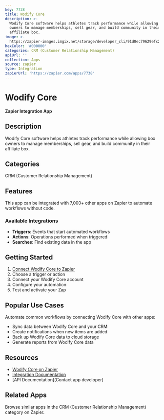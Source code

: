 ```yaml
---
key: 7738
title: Wodify Core
description: >-
  Wodify Core software helps athletes track performance while allowing box
  owners to manage memberships, sell gear, and build community in their
  affiliate box.
image: >-
  https://zapier-images.imgix.net/storage/developer_cli/91d8ec79629efc2d30aa03c2bdbce319.jpg?auto=format%2Ccompress&ixlib=python-3.0.0&q=50
hexColor: '#000000'
categories: CRM (Customer Relationship Management)
apiUrl: ''
collection: Apps
source: zapier
type: Integration
zapierUrl: 'https://zapier.com/apps/7738'
---
```

# Wodify Core

**Zapier Integration App**

## Description

Wodify Core software helps athletes track performance while allowing box owners to manage memberships, sell gear, and build community in their affiliate box.

## Categories

CRM (Customer Relationship Management)

## Features

This app can be integrated with 7,000+ other apps on Zapier to automate workflows without code.

### Available Integrations

- **Triggers**: Events that start automated workflows
- **Actions**: Operations performed when triggered
- **Searches**: Find existing data in the app

## Getting Started

1. [Connect Wodify Core to Zapier](https://zapier.com/apps/7738)
2. Choose a trigger or action
3. Connect your Wodify Core account
4. Configure your automation
5. Test and activate your Zap

## Popular Use Cases

Automate common workflows by connecting Wodify Core with other apps:

- Sync data between Wodify Core and your CRM
- Create notifications when new items are added
- Back up Wodify Core data to cloud storage
- Generate reports from Wodify Core data

## Resources

- [Wodify Core on Zapier](https://zapier.com/apps/7738)
- [Integration Documentation](https://zapier.com/apps/7738/integrations)
- [API Documentation](Contact app developer)

## Related Apps

Browse similar apps in the CRM (Customer Relationship Management) category on Zapier.
